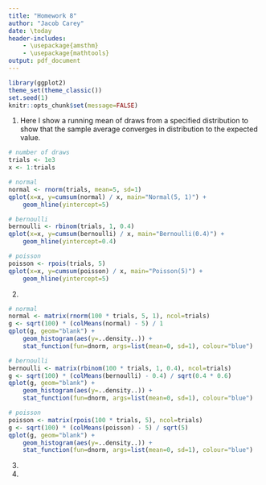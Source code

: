 ```yaml
---
title: "Homework 8"
author: "Jacob Carey"
date: \today
header-includes:
    - \usepackage{amsthm}
    - \usepackage{mathtools}
output: pdf_document
---
```


```r
library(ggplot2)
theme_set(theme_classic())
set.seed(1)
knitr::opts_chunk$set(message=FALSE)
```

1. Here I show a running mean of draws from a specified distribution to show that the sample average converges in distribution to the expected value.
```r
# number of draws
trials <- 1e3
x <- 1:trials

# normal
normal <- rnorm(trials, mean=5, sd=1)
qplot(x=x, y=cumsum(normal) / x, main="Normal(5, 1)") +
    geom_hline(yintercept=5)

# bernoulli
bernoulli <- rbinom(trials, 1, 0.4)
qplot(x=x, y=cumsum(bernoulli) / x, main="Bernoulli(0.4)") +
    geom_hline(yintercept=0.4)

# poisson
poisson <- rpois(trials, 5)
qplot(x=x, y=cumsum(poisson) / x, main="Poisson(5)") +
    geom_hline(yintercept=5)
```

2.
```r
# normal
normal <- matrix(rnorm(100 * trials, 5, 1), ncol=trials)
g <- sqrt(100) * (colMeans(normal) - 5) / 1
qplot(g, geom="blank") + 
    geom_histogram(aes(y=..density..)) +
    stat_function(fun=dnorm, args=list(mean=0, sd=1), colour="blue")

# bernoulli
bernoulli <- matrix(rbinom(100 * trials, 1, 0.4), ncol=trials)
g <- sqrt(100) * (colMeans(bernoulli) - 0.4) / sqrt(0.4 * 0.6)
qplot(g, geom="blank") + 
    geom_histogram(aes(y=..density..)) +
    stat_function(fun=dnorm, args=list(mean=0, sd=1), colour="blue")

# poisson
poisson <- matrix(rpois(100 * trials, 5), ncol=trials)
g <- sqrt(100) * (colMeans(poisson) - 5) / sqrt(5)
qplot(g, geom="blank") + 
    geom_histogram(aes(y=..density..)) +
    stat_function(fun=dnorm, args=list(mean=0, sd=1), colour="blue")
```

3.

4.

